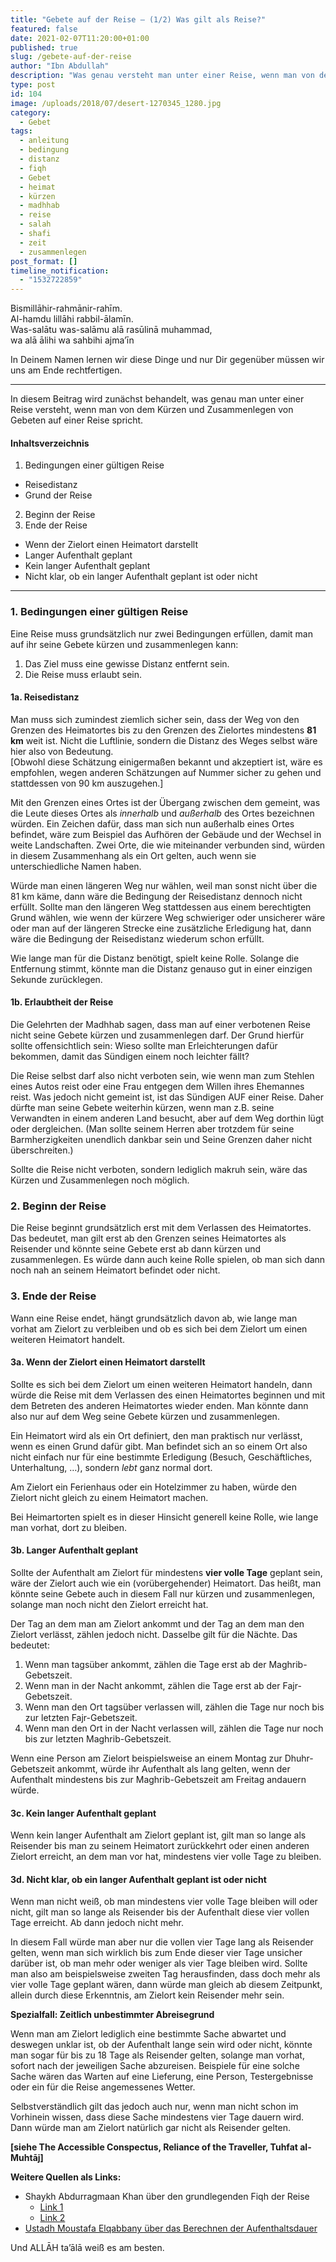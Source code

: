 ```yaml
---
title: "Gebete auf der Reise – (1/2) Was gilt als Reise?"
featured: false
date: 2021-02-07T11:20:00+01:00
published: true
slug: /gebete-auf-der-reise
author: "Ibn Abdullah"
description: "Was genau versteht man unter einer Reise, wenn man von dem Kürzen und Zusammenlegen von Gebeten auf einer Reise spricht?"
type: post
id: 104
image: /uploads/2018/07/desert-1270345_1280.jpg
category:
  - Gebet
tags:
  - anleitung
  - bedingung
  - distanz
  - fiqh
  - Gebet
  - heimat
  - kürzen
  - madhhab
  - reise
  - salah
  - shafi
  - zeit
  - zusammenlegen
post_format: []
timeline_notification:
  - "1532722859"
---
```


Bismillāhir-rahmānir-rahīm.  
Al-hamdu lillāhi rabbil-ālamīn.  
Was-salātu was-salāmu alā rasūlinā muhammad,  
wa alā ālihi wa sahbihi ajma’īn

In Deinem Namen lernen wir diese Dinge und nur Dir gegenüber müssen wir uns am Ende rechtfertigen.

---

In diesem Beitrag wird zunächst behandelt, was genau man unter einer Reise versteht, wenn man von dem Kürzen und Zusammenlegen von Gebeten auf einer Reise spricht.

#### Inhaltsverzeichnis

1. Bedingungen einer gültigen Reise

- Reisedistanz
- Grund der Reise

2. Beginn der Reise
3. Ende der Reise

- Wenn der Zielort einen Heimatort darstellt
- Langer Aufenthalt geplant
- Kein langer Aufenthalt geplant
- Nicht klar, ob ein langer Aufenthalt geplant ist oder nicht

---

### 1. Bedingungen einer gültigen Reise

Eine Reise muss grundsätzlich nur zwei Bedingungen erfüllen, damit man auf ihr seine Gebete kürzen und zusammenlegen kann:

1. Das Ziel muss eine gewisse Distanz entfernt sein.
2. Die Reise muss erlaubt sein.

#### 1a. Reisedistanz

Man muss sich zumindest ziemlich sicher sein, dass der Weg von den Grenzen des Heimatortes bis zu den Grenzen des Zielortes mindestens **81 km** weit ist. Nicht die Luftlinie, sondern die Distanz des Weges selbst wäre hier also von Bedeutung.  
\[Obwohl diese Schätzung einigermaßen bekannt und akzeptiert ist, wäre es empfohlen, wegen anderen Schätzungen auf Nummer sicher zu gehen und stattdessen von 90 km auszugehen.\]

Mit den Grenzen eines Ortes ist der Übergang zwischen dem gemeint, was die Leute dieses Ortes als _innerhalb_ und _außerhalb_ des Ortes bezeichnen würden. Ein Zeichen dafür, dass man sich nun außerhalb eines Ortes befindet, wäre zum Beispiel das Aufhören der Gebäude und der Wechsel in weite Landschaften. Zwei Orte, die wie miteinander verbunden sind, würden in diesem Zusammenhang als ein Ort gelten, auch wenn sie unterschiedliche Namen haben.

Würde man einen längeren Weg nur wählen, weil man sonst nicht über die 81 km käme, dann wäre die Bedingung der Reisedistanz dennoch nicht erfüllt. Sollte man den längeren Weg stattdessen aus einem berechtigten Grund wählen, wie wenn der kürzere Weg schwieriger oder unsicherer wäre oder man auf der längeren Strecke eine zusätzliche Erledigung hat, dann wäre die Bedingung der Reisedistanz wiederum schon erfüllt.

Wie lange man für die Distanz benötigt, spielt keine Rolle. Solange die Entfernung stimmt, könnte man die Distanz genauso gut in einer einzigen Sekunde zurücklegen.

#### 1b. Erlaubtheit der Reise

Die Gelehrten der Madhhab sagen, dass man auf einer verbotenen Reise nicht seine Gebete kürzen und zusammenlegen darf. Der Grund hierfür sollte offensichtlich sein: Wieso sollte man Erleichterungen dafür bekommen, damit das Sündigen einem noch leichter fällt?

Die Reise selbst darf also nicht verboten sein, wie wenn man zum Stehlen eines Autos reist oder eine Frau entgegen dem Willen ihres Ehemannes reist. Was jedoch nicht gemeint ist, ist das Sündigen AUF einer Reise. Daher dürfte man seine Gebete weiterhin kürzen, wenn man z.B. seine Verwandten in einem anderen Land besucht, aber auf dem Weg dorthin lügt oder dergleichen. (Man sollte seinem Herren aber trotzdem für seine Barmherzigkeiten unendlich dankbar sein und Seine Grenzen daher nicht überschreiten.)

Sollte die Reise nicht verboten, sondern lediglich makruh sein, wäre das Kürzen und Zusammenlegen noch möglich.

### 2. Beginn der Reise

Die Reise beginnt grundsätzlich erst mit dem Verlassen des Heimatortes. Das bedeutet, man gilt erst ab den Grenzen seines Heimatortes als Reisender und könnte seine Gebete erst ab dann kürzen und zusammenlegen. Es würde dann auch keine Rolle spielen, ob man sich dann noch nah an seinem Heimatort befindet oder nicht.

### 3. Ende der Reise

Wann eine Reise endet, hängt grundsätzlich davon ab, wie lange man vorhat am Zielort zu verbleiben und ob es sich bei dem Zielort um einen weiteren Heimatort handelt.

#### 3a. Wenn der Zielort einen Heimatort darstellt

Sollte es sich bei dem Zielort um einen weiteren Heimatort handeln, dann würde die Reise mit dem Verlassen des einen Heimatortes beginnen und mit dem Betreten des anderen Heimatortes wieder enden. Man könnte dann also nur auf dem Weg seine Gebete kürzen und zusammenlegen.

Ein Heimatort wird als ein Ort definiert, den man praktisch nur verlässt, wenn es einen Grund dafür gibt. Man befindet sich an so einem Ort also nicht einfach nur für eine bestimmte Erledigung (Besuch, Geschäftliches, Unterhaltung, …), sondern _lebt_ ganz normal dort.

Am Zielort ein Ferienhaus oder ein Hotelzimmer zu haben, würde den Zielort nicht gleich zu einem Heimatort machen.

Bei Heimartorten spielt es in dieser Hinsicht generell keine Rolle, wie lange man vorhat, dort zu bleiben.

#### 3b. Langer Aufenthalt geplant

Sollte der Aufenthalt am Zielort für mindestens **vier volle Tage** geplant sein, wäre der Zielort auch wie ein (vorübergehender) Heimatort. Das heißt, man könnte seine Gebete auch in diesem Fall nur kürzen und zusammenlegen, solange man noch nicht den Zielort erreicht hat.

Der Tag an dem man am Zielort ankommt und der Tag an dem man den Zielort verlässt, zählen jedoch nicht. Dasselbe gilt für die Nächte. Das bedeutet:

1. Wenn man tagsüber ankommt, zählen die Tage erst ab der Maghrib-Gebetszeit.
2. Wenn man in der Nacht ankommt, zählen die Tage erst ab der Fajr-Gebetszeit.
3. Wenn man den Ort tagsüber verlassen will, zählen die Tage nur noch bis zur letzten Fajr-Gebetszeit.
4. Wenn man den Ort in der Nacht verlassen will, zählen die Tage nur noch bis zur letzten Maghrib-Gebetszeit.

Wenn eine Person am Zielort beispielsweise an einem Montag zur Dhuhr-Gebetszeit ankommt, würde ihr Aufenthalt als lang gelten, wenn der Aufenthalt mindestens bis zur Maghrib-Gebetszeit am Freitag andauern würde.

#### 3c. Kein langer Aufenthalt geplant

Wenn kein langer Aufenthalt am Zielort geplant ist, gilt man so lange als Reisender bis man zu seinem Heimatort zurückkehrt oder einen anderen Zielort erreicht, an dem man vor hat, mindestens vier volle Tage zu bleiben.

#### 3d. Nicht klar, ob ein langer Aufenthalt geplant ist oder nicht

Wenn man nicht weiß, ob man mindestens vier volle Tage bleiben will oder nicht, gilt man so lange als Reisender bis der Aufenthalt diese vier vollen Tage erreicht. Ab dann jedoch nicht mehr.

In diesem Fall würde man aber nur die vollen vier Tage lang als Reisender gelten, wenn man sich wirklich bis zum Ende dieser vier Tage unsicher darüber ist, ob man mehr oder weniger als vier Tage bleiben wird. Sollte man also am beispielsweise zweiten Tag herausfinden, dass doch mehr als vier volle Tage geplant wären, dann würde man gleich ab diesem Zeitpunkt, allein durch diese Erkenntnis, am Zielort kein Reisender mehr sein.

**Spezialfall: Zeitlich unbestimmter Abreisegrund**

Wenn man am Zielort lediglich eine bestimmte Sache abwartet und deswegen unklar ist, ob der Aufenthalt lange sein wird oder nicht, könnte man sogar für bis zu 18 Tage als Reisender gelten, solange man vorhat, sofort nach der jeweiligen Sache abzureisen. Beispiele für eine solche Sache wären das Warten auf eine Lieferung, eine Person, Testergebnisse oder ein für die Reise angemessenes Wetter.

Selbstverständlich gilt das jedoch auch nur, wenn man nicht schon im Vorhinein wissen, dass diese Sache mindestens vier Tage dauern wird. Dann würde man am Zielort natürlich gar nicht als Reisender gelten.

**\[siehe The Accessible Conspectus, Reliance of the Traveller, Tuhfat al-Muhtāj\]**

**Weitere Quellen als Links:**

- Shaykh Abdurragmaan Khan über den grundlegenden Fiqh der Reise
  - [Link 1](https://seekersguidance.org/answers/shafii-fiqh/what-are-the-rules-of-travel-according-to-the-shafii-school/)
  - [Link 2](https://seekersguidance.org/answers/shafii-fiqh/traveler-allowed-shorten-hi-prayers-shafii/)
- [Ustadh Moustafa Elqabbany über das Berechnen der Aufenthaltsdauer](https://islamqa.org/shafii/qibla-shafii/33567)

Und ALLĀH ta’ālā weiß es am besten.
